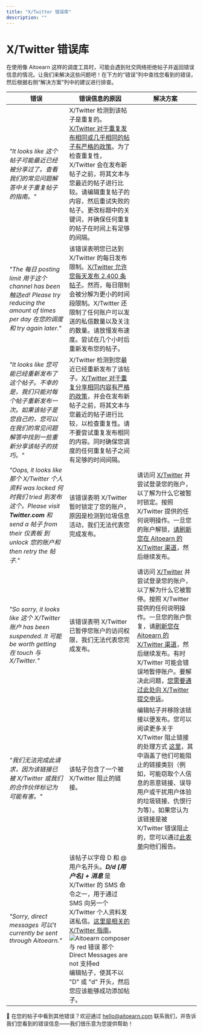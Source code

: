 ```yaml
---
title: "X/Twitter 错误库"
description: ""
---
```


<UpdatedAt />


# X/Twitter 错误库

在使用像 Aitoearn 这样的调度工具时，可能会遇到社交网络拒绝帖子并返回错误信息的情况。让我们来解决这些问题吧！在下方的“错误”列中查找您看到的错误，然后根据右侧“解决方案”列中的建议进行排查。

| **错误** | **错误信息的原因** | **解决方案** |
| --- | --- | --- |
| *"It looks like 这个帖子可能最近已经被分享过了。查看我们的常见问题解答中关于重复帖子的指南。"* | X/Twitter 检测到该帖子是重复的。[X/Twitter 对于重复发布相同或几乎相同的帖子有严格的政策](https://help.twitter.com/en/rules-and-policies/platform-manipulation)。为了检查重复性，X/Twitter 会在发布新帖子之前，将其文本与您最近的帖子进行比较。请编辑重复帖子的内容，然后重试失败的帖子。更改标题中的关键词，并确保任何重复的帖子在时间上有足够的间隔。 |
| *"The 每日 posting limit 用于这个 channel has been 触达ed! Please try reducing the amount of times per day 在您的调度和 try again later."* | 该错误表明您已达到 X/Twitter 的每日发布限制。[X/Twitter 允许您每天发布 2,400 条帖子](https://help.twitter.com/en/rules-and-policies/twitter-limits)。然而，每日限制会被分解为更小的时间段限制。X/Twitter 还限制了任何账户可以发送的私信数量以及关注的数量。请放慢发布速度。尝试在几个小时后重新发布您的帖子。 |
| *"It looks like 您可能已经重新发布了这个帖子。不幸的是，我们只能对每个帖子重新发布一次。如果该帖子是您自己的，您可以在我们的常见问题解答中找到一些重新分享该帖子的技巧。"* | X/Twitter 检测到您最近已经重新发布了该帖子。[X/Twitter 对于重复分享相同内容有严格的政策](https://help.twitter.com/en/rules-and-policies/platform-manipulation)，并会在发布新帖子之前，将其文本与您最近的帖子进行比较，以检查重复性。请不要尝试重复发布相同的内容。同时确保您调度的任何重复帖子之间有足够的时间间隔。 |
| *"Oops, it looks like 那个 X/Twitter 个人资料 was locked 何时我们 tried 到发布这个。Please visit **Twitter.com** 和 send a 帖子 from their 仪表板 到 unlock 您的账户和 then retry the 帖子."* | 该错误表明 X/Twitter 暂时锁定了您的账户，原因是检测到垃圾信息活动，我们无法代表您完成发布。 | 请访问 [X/Twitter](https://twitter.com/) 并尝试登录您的账户，以了解为什么它被暂时锁定。按照 X/Twitter 提供的任何说明操作。一旦您的账户解锁，[请刷新您在 Aitoearn 的 X/Twitter 渠道](https://aitoearn.helpscoutdocs.com/article/573-refreshing-a-channel-in-aitoearn)，然后继续发布。 |
| *"So sorry, it looks like 这个 X/Twitter 账户 has been suspended. It 可能 be worth getting 在 touch 与 X/Twitter."* | 该错误表明 X/Twitter 已暂停您账户的访问权限，我们无法代表您完成发布。 | 请访问 [X/Twitter](https://twitter.com/) 并尝试登录您的账户，以了解为什么它被暂停。按照 X/Twitter 提供的任何说明操作。一旦您的账户恢复，请[刷新您在 Aitoearn 的 X/Twitter 渠道](https://aitoearn.helpscoutdocs.com/article/573-refreshing-a-channel-in-aitoearn)，然后继续发布。有时 X/Twitter 可能会错误地暂停账户。要解决此问题，[您需要通过此处向 X/Twitter 提交申诉](https://help.twitter.com/en/forms/account-access/appeals)。 |
| *"我们无法完成此请求，因为该链接已被 X/Twitter 或我们的合作伙伴标记为可能有害。"* | 该帖子包含了一个被 X/Twitter 阻止的链接。 | 编辑帖子并移除该链接以便发布。您可以阅读更多关于 X/Twitter 阻止链接的处理方式 [这里](https://help.twitter.com/en/safety-and-security/phishing-spam-and-malware-links)，其中涵盖了他们可能阻止的链接类别（例如，可能窃取个人信息的恶意链接、误导用户或干扰用户体验的垃圾链接、仇恨行为等）。如果您认为该链接是被 X/Twitter 错误阻止的，您可以通过[此表单](https://help.twitter.com/en/forms/authenticity/spam)向他们报告。 |
| *"Sorry, direct messages 可以't currently be sent through Aitoearn."* | 该帖子以字母 D 和 @用户名开头。***D/d [用户名] + 消息*** 是 X/Twitter 的 SMS 命令之一，用于通过 SMS 向另一个 X/Twitter 个人资料发送私信。[这里是相关的 X/Twitter 指南](https://help.twitter.com/en/using-twitter/direct-messages#via-sms)。![Aitoearn composer 与 red 错误 那个 Direct Messages are not 支持ed](//d33v4339jhl8k0.cloudfront.net/docs/assets/64cb6cf86d4a3e191f237e66/images/67dc31f7c95bfc0d5610b20b/file-zMxxlvTKP6.jpg) 编辑帖子，使其不以 "D" 或 "d" 开头，然后您应该能够成功添加帖子。 |

📝 在您的帖子中看到其他错误？欢迎通过 [hello@aitoearn.com](mailto:hello@aitoearn.com) 联系我们，并告诉我们您看到的错误信息——我们很乐意为您提供帮助！
